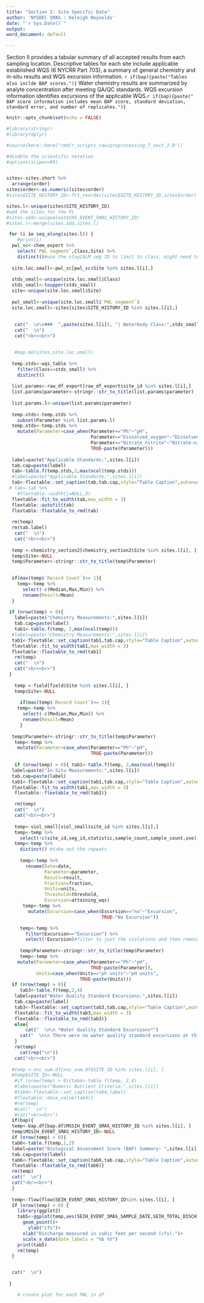 ```yaml
---
title: "Section 2: Site Specific Data"
author: 'NYSDEC SMAS : Keleigh Reynolds'
date: "`r Sys.Date()`"
output: 
word_document: default

---
```

Section II provides a tabular summary of all accepted results from each sampling location. Descriptive tables for each site include applicable established WQS (6 NYCRR Part 703), a summary of general chemistry and in-situ results and WQS excursion information. `r if(bap){paste("Tables also inclde BAP scores.")}` Water chemistry results are summarized by analyte concentration after meeting QA/QC standards. WQS excursion information identifies excursions of the applicable WQS.`r if(bap){paste(" BAP score information includes mean BAP score, standard deviation, standard error, and number of replicates.")}`

```r
knitr::opts_chunk$set(echo = FALSE)

#library(stringr)
#library(dplyr)

#source(here::here("rmd/r_scripts_raw/preprocessing_7_sect_2.R"))

#disable the scientific notation 
#options(scipen=99)



```

```r

sites<-sites.short %>% 
  arrange(order)
sites$order<-as.numeric(sites$order)
#sites$SITE_HISTORY_ID<-fct_reorder(sites$SITE_HISTORY_ID,sites$order)

sites.l<-unique(sites$SITE_HISTORY_ID)
#add the sites for the FL
#sites.add<-unique(ext$CHS_EVENT_SMAS_HISTORY_ID)
#sites.l<-merge(sites.add,sites.l)

 for (i in seq_along(sites.l)) { 
    #print(i)
  pwl_sc<-chem_export %>%
    select(`PWL segment`,Class,Site) %>% 
    distinct()#use the stayCALM seg ID to limit to class, might need to update, this is only looking at those that went through stayCALM
  
  site.loc.small<-pwl_sc[pwl_sc$Site %in% sites.l[i],]
   
  stds_small<-unique(site.loc.small$Class)
  stds_small<-toupper(stds_small)
  site<-unique(site.loc.small$Site)
  
  pwl_small<-unique(site.loc.small$`PWL segment`)
  site.loc.small<-sites[sites$SITE_HISTORY_ID %in% sites.l[i],]
   
   
   cat("  \n\n###  ",paste(sites.l[i]), "| Waterbody Class:",stds_small,"| WI/PWL ID:",pwl_small)
   cat("  \n")
   cat("<br><br>")


   #map.me(sites,site.loc.small)
   
  temp.stds<-wqs_table %>% 
    filter(Class==stds_small) %>% 
    distinct()
  
  list.params<-raw_df_export[raw_df_export$site_id %in% sites.l[i],]
  list.params$parameter<-stringr::str_to_title(list.params$parameter)
  
  list.params.l<-unique(list.params$parameter)
  
  temp.stds<-temp.stds %>% 
    subset(Parameter %in% list.params.l)
  temp.stds<-temp.stds %>% 
    mutate(Parameter=case_when(Parameter=="Ph"~"pH",
                               Parameter=="Dissolved_oxygen"~"Dissolved Oxygen",
                               Parameter=="Nitrate_nitrite"~"Nitrate-nitrite",
                               TRUE~paste(Parameter)))
  
  label=paste("Applicable Standards:",sites.l[i])
  tab.cap=paste(label)
  tab<-table.f(temp.stds,2,max(ncol(temp.stds)))
  #label=paste("Applicable Standards:",sites.l[i])
  tab<-flextable::set_caption(tab,tab.cap,style="Table Caption",autonum = run_autonum(seq_id = "tab",prop=officer::fp_text_lite(bold = FALSE)))
 # tab<-tab %>% 
    #flextable::width(j=NULL,3)
  flextable::fit_to_width(tab,max_width = 3) 
  flextable::autofit(tab)
  flextable::flextable_to_rmd(tab)
  
  rm(temp)
  rm(tab.label)
   cat("  \n")
   cat("<br><br>")
  
  temp <-chemistry_section2[chemistry_section2$Site %in% sites.l[i], ]
  temp$Site<-NULL
  temp$Parameter<-stringr::str_to_title(temp$Parameter)

  
  if(max(temp$`Record Count`)<= 1){
    temp<-temp %>% 
      select(-c(Median,Max,Min)) %>% 
      rename(Result=Mean)
  }
  
 if (nrow(temp) > 0){ 
   label=paste("Chemistry Measurements:",sites.l[i])
   tab.cap=paste(label)
   tab1<-table.f(temp, 2,max(ncol(temp)))
  #label=paste("Chemistry Measurements:",sites.l[i])
  tab1<-flextable::set_caption(tab1,tab.cap,style="Table Caption",autonum = run_autonum(seq_id = "tab",prop=officer::fp_text_lite(bold = FALSE)))
  flextable::fit_to_width(tab1,max_width = 3) 
  flextable::flextable_to_rmd(tab1)
   rm(temp)
   cat("  \n")
   cat("<br><br>")
 }
   
   temp <-field[field$Site %in% sites.l[i], ]
   temp$Site<-NULL
   
     if(max(temp$`Record Count`)<= 1){
    temp<-temp %>% 
      select(-c(Median,Max,Min)) %>% 
      rename(Result=Mean)
     }
   
  temp$Parameter<-stringr::str_to_title(temp$Parameter)
   temp<-temp %>% 
    mutate(Parameter=case_when(Parameter=="Ph"~"pH",
                               TRUE~paste(Parameter)))
  
   if (nrow(temp) > 0){ tab1<-table.f(temp, 2,max(ncol(temp)))
  label=paste("In-Situ Measurements:",sites.l[i])
  tab.cap=paste(label)
  tab1<-flextable::set_caption(tab1,tab.cap,style="Table Caption",autonum = run_autonum(seq_id = "tab",prop=officer::fp_text_lite(bold = FALSE)))
  flextable::fit_to_width(tab1,max_width = 3) 
   flextable::flextable_to_rmd(tab1)}

   rm(temp)
   cat("  \n")
   cat("<br><br>")
   
   temp<-viol_small[viol_small$site_id %in% sites.l[i],]
   temp<-temp %>% 
     select(!c(site_id,seg_id,statistic,sample_count,sample_count,use))
   temp<-temp %>% 
     distinct() #take out the repeats
 
     temp<-temp %>% 
       rename(Date=date,
              Parameter=parameter,
              Result=result,
              Fraction=fraction,
              Units=units,
              Threshold=threshold,
              Excursion=attaining_wqs)
      temp<-temp %>% 
        mutate(Excursion=case_when(Excursion=="no"~"Excursion",
                                   TRUE~"No Excursion"))

     temp<-temp %>% 
       filter(Excursion=="Excursion") %>% 
       select(!Excursion)#filter to just the violations and then remove that column
     
     temp$Parameter<-stringr::str_to_title(temp$Parameter)
     temp<-temp %>% 
    mutate(Parameter=case_when(Parameter=="Ph"~"pH",
                               TRUE~paste(Parameter)),
           Units=case_when(Units=="ph units"~"pH units",
                           TRUE~paste(Units)))
  if (nrow(temp) > 0){ 
     tab3<-table.f(temp,2,4)
   label=paste("Water Quality Standard Excursions:",sites.l[i])
   tab.cap=paste(label)
   tab3<-flextable::set_caption(tab3,tab.cap,style="Table Caption",autonum = run_autonum(seq_id = "tab",prop=officer::fp_text_lite(bold = FALSE)))
   flextable::fit_to_width(tab3,max_width = 3) 
   flextable::flextable_to_rmd(tab3)}
   else{
       cat("  \n\n *Water Quality Standard Excursions*")
     cat("  \n\n There were no water quality standard excursions at this site during the sampling period.")
   }
   rm(temp)
     cat(rep("\n"))
   cat("<br><br>")
   
  #temp <-nnc_sum.df[nnc_sum.df$SITE_ID %in% sites.l[i], ]
  #temp$SITE_ID<-NULL
   #if (nrow(temp) > 0){tab4<-table.f(temp, 2,4)
   #label=paste("Numeric Nutrient Criteria:",sites.l[i])
   #tab4<-flextable::set_caption(tab4,label)
   #flextable::docx_value(tab4)}
   #rm(temp)
   #cat("  \n")
   #cat("<br><br>")
  if(bap){
  temp<-bap.df[bap.df$MSSIH_EVENT_SMAS_HISTORY_ID %in% sites.l[i], ]
  temp$MSSIH_EVENT_SMAS_HISTORY_ID<-NULL
  if (nrow(temp) > 0){
  tab6<-table.f(temp,1,2)
  label=paste("Biological Assessment Score (BAP) Summary: ",sites.l[i])
  tab.cap=paste(label)
  tab6<-flextable::set_caption(tab6,tab.cap,style="Table Caption",autonum = run_autonum(seq_id = "tab",prop=officer::fp_text_lite(bold = FALSE)))
  flextable::flextable_to_rmd(tab6)}
  rm(temp)
  cat("  \n")
  cat("<br><br>")
  }
  
  temp<-flow[flow$SEIH_EVENT_SMAS_HISTORY_ID%in% sites.l[i], ]
  if (nrow(temp) > 0) {
    library(ggplot2)
    tab5<-ggplot(temp,aes(SEIH_EVENT_SMAS_SAMPLE_DATE,SEIH_TOTAL_DISCH)) +
      geom_point()+
        ylab("cfs")+
      xlab("Discharge measured in cubic feet per second (cfs).")+
      scale_x_date(date_labels = "%b %Y")
    print(tab5)
    rm(temp)
  }


  cat("  \n")
  
 }

    # create plot for each PWL in df 
    
```
